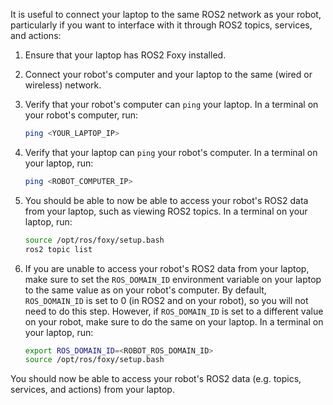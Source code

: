 It is useful to connect your laptop to the same ROS2 network as your robot,
particularly if you want to interface with it through ROS2
topics, services, and actions:

1.  Ensure that your laptop has ROS2 Foxy installed.
2.  Connect your robot's computer and your laptop to the same (wired or
    wireless) network.
3.  Verify that your robot's computer can `ping` your laptop. In a terminal
    on your robot's computer, run:

    ```bash
    ping <YOUR_LAPTOP_IP>
    ```

4.  Verify that your laptop can `ping` your robot's computer. In a terminal
    on your laptop, run:

    ```bash
    ping <ROBOT_COMPUTER_IP>
    ```

5.  You should be able to now be able to access your robot's ROS2 data from
    your laptop, such as viewing ROS2 topics. In a terminal on
    your laptop, run:

    ```bash
    source /opt/ros/foxy/setup.bash
    ros2 topic list
    ```

6.  If you are unable to access your robot's ROS2 data from your laptop,
    make sure to set the `ROS_DOMAIN_ID` environment variable on your
    laptop to the same value as on your robot's computer. By default,
    `ROS_DOMAIN_ID` is set to 0 (in ROS2 and on your robot), so you will not
    need to do this step. However, if `ROS_DOMAIN_ID` is set to a
    different value on your robot, make sure to do the same on your laptop.
    In a terminal on your laptop, run:

    ```bash
    export ROS_DOMAIN_ID=<ROBOT_ROS_DOMAIN_ID>
    source /opt/ros/foxy/setup.bash
    ```

You should now be able to access your robot's ROS2 data (e.g. topics,
services, and actions) from your laptop.
